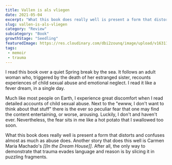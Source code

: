 ```yaml
---  
title: Vallen is als vliegen 
date: 2021-05-04 
excerpt: "What this book does really well is present a form that distorts and confuses almost as much as abuse does." 
slug: vallen-is-als-vliegen
category: "Review"
subcategory: "Book"
growthStage: "Seedling" 
featuredImage: https://res.cloudinary.com/dbi2zounq/image/upload/v1631177256/titles/vallen-is-als-vliegen_f14nky.png
tags:
 - memoir
 - trauma
---
```

I read this book over a quiet Spring break by the sea. It follows an adult woman who, triggered by the death of her estranged sister, recounts experiences of child sexual abuse and emotional neglect. I read it like a fever dream, in a single day.

Much like most people on Earth, I experience great discomfort when I read detailed accounts of child sexual abuse. Next to the "ewww, I don't want to think about that stuff" there is the ever so peculiar fear that one may find the content entertaining, or worse, arousing. Luckily, I don't and haven't ever. Nevertheless, the fear sits in me like a hot potato that I swallowed too soon.

What this book does really well is present a form that distorts and confuses almost as much as abuse does. Another story that does this well is Carmen Maria Machado's _[[In the Dream House]]_. After all, the only way to demonstrate that trauma evades language and reason is by slicing it in puzzling fragments.